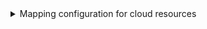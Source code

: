 <details>

<summary>Mapping configuration for cloud resources</summary>
:::tip
The cloudResource kind is a generic kind that can be used to map most cloud resources.
The mapping requires passing the resource kind and version as a parameter inside the resourceKinds object.
It is possible that some of the kinds that you want to export are not in this example, head to the bottom of the page to see how to add them.
:::
```yaml showLineNumbers
resources:
  - kind: cloudResource
    selector:
      query: 'true'
      resourceKinds:
        Microsoft.App/containerApps: '2022-03-01'
        Microsoft.Storage/storageAccounts: '2023-01-01'
        Microsoft.Compute/virtualMachines: '2023-03-01'
        Microsoft.ContainerService/managedClusters: '2023-05-01'
        Microsoft.Network/loadBalancers: '2023-02-01'
    port:
      entity:
        mappings:
          identifier: >-
            .id | split("/") | .[3] |= ascii_downcase |.[4] |= ascii_downcase |
            join("/")
          title: .name
          blueprint: '"azureCloudResource"'
          properties:
            location: .location
            type: .type
            tags: .tags
          relations:
            resource_group: >-
              .id | split("/") | .[3] |= ascii_downcase |.[4] |= ascii_downcase
              | .[:5] |join("/")
```

</details>
